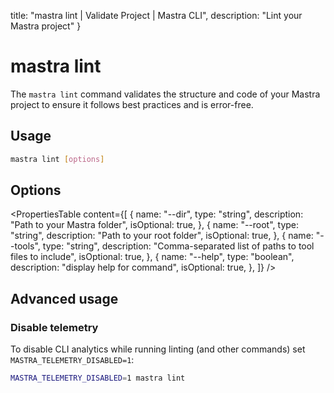   title: "mastra lint | Validate Project | Mastra CLI",
  description: "Lint your Mastra project"
}

# mastra lint

The `mastra lint` command validates the structure and code of your Mastra project to ensure it follows best practices and is error-free.

## Usage

```bash
mastra lint [options]
```

## Options

<PropertiesTable
  content={[
    {
      name: "--dir",
      type: "string",
      description: "Path to your Mastra folder",
      isOptional: true,
    },
    {
      name: "--root",
      type: "string",
      description: "Path to your root folder",
      isOptional: true,
    },
    {
      name: "--tools",
      type: "string",
      description: "Comma-separated list of paths to tool files to include",
      isOptional: true,
    },
    {
      name: "--help",
      type: "boolean",
      description: "display help for command",
      isOptional: true,
    },
  ]}
/>

## Advanced usage

### Disable telemetry

To disable CLI analytics while running linting (and other commands) set
`MASTRA_TELEMETRY_DISABLED=1`:

```bash copy
MASTRA_TELEMETRY_DISABLED=1 mastra lint
```